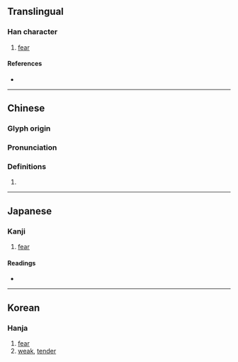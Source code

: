 {{character info/new}}
==Translingual==

===Han character===
{{Han char|rn=61|rad=心|as=06|sn=9|four=91011|canj=PSMG|ids=⿰忄匡}}

# [[fear]]

====References====
* {{Han ref|kx=0383.280|dkj=10529|dj=0714.040|hdz=42293.110|uh=6047|ud=24647|bh=CEC6|bd=52934}}

----

==Chinese==
{{zh-forms}}

===Glyph origin===
{{Han etym}}

===Pronunciation===
{{zh-pron
|m=kuāng
|c=hong1
|mc=y
|oc=y
|cat=
}}

===Definitions===
{{zh-hanzi}}

# {{rfdef|zh}}

----

==Japanese==

===Kanji===
{{ja-kanji|grade=|rs=心06}}

# [[fear]]

====Readings====
* {{ja-readings|on=[[きょう]] (kyō), [[こう]] (kō)|kun=[[つね]] (tsune), [[おそれる]] (osoreru), 【古語】[[おづ]] (ozu)/[[おじける]] (ojikeru)}}

----

==Korean==

===Hanja===
{{ko-hanja|hangeul=광|eumhun=|rv=gwang|mr=kwang|y=kwang}}

# [[fear]]
# [[weak]], [[tender]]